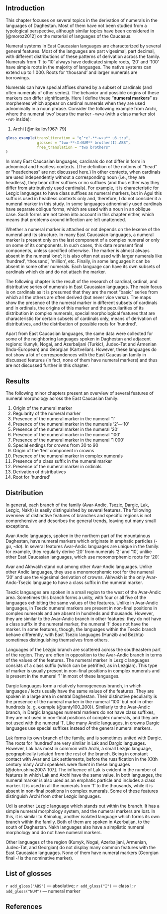 
## Introduction
This chapter focuses on several topics in the derivation of numerals in the languages of Daghestan. Most of them have not been studied from a typological perspective, although similar topics have been considered in [@moroz2012] on the material of languages of the Caucasus.

Numeral systems in East Caucasian languages are characterized by several general features. Most of the languages are part vigesimal, part decimal, with different distributions of these patterns of derivation across the family. Numerals from ‘1’ to ‘10’ always have dedicated simple roots, ‘20’ and ‘100’ have simple roots in the majority of languages. The native systems can extend up to 1 000. Roots for ‘thousand’ and larger numerals are borrowings.

Numerals can have special affixes shared by a subset of cardinals (and often numerals of other series). The behavior and possible origins of these markers can differ significantly. Here I define these “**numeral markers**” as morphemes which appear on cardinal numerals when they are used adnominally in a noun phrase. Consider the following example from Archi, where the numeral ‘two’ bears the marker -*‹w›u* (with a class marker slot -*‹w›* inside):

(@) Archi [@mikailov1967: 79]
```r
gloss_example(transliteration = "q’ʷeˤ-**‹w›u** uš.t:u",
              glosses = "two-**‹I›NUM** brother(I).ABS",
              free_translation = "two brothers"
)
```

In many East Caucasian languages, cardinals do not differ in form in adnominal and headless contexts. (The definition of the notions of “head” or “headedness” are not discussed here.) In other contexts, when cardinals are used independently without a corresponding noun (i.e., they are headless), they bear other suffixes or no suffixes (and thus either way they differ from attributively used cardinals). For example, it is characteristic for Lezgic languages to have class suffixes as numeral markers, but in Agul this suffix is used in headless contexts only and, therefore, I do not consider it a numeral marker in this study. In some languages adnominally used cardinals have separate oblique forms, which are used with a noun in an oblique case. Such forms are not taken into account in this chapter either, which means that problems around inflection are left unattended.

Whether a numeral marker is attached or not depends on the lexeme of the numeral and its structure. In many East Caucasian languages, a numeral marker is present only on the last component of a complex numeral or only on some of its components. In such cases, this data represent final components, unless specified otherwise. The marker is almost always absent in the numeral ‘one’; it is also often not used with larger numerals like ‘hundred’, ‘thousand’, ‘million’, etc. Finally, in some languages it can be absent in some other numerals. Each language can have its own subsets of cardinals which do and do not attach the marker.

The following chapter is the result of the research of cardinal, ordinal, and distributive series of numerals in East Caucasian languages. The main focus is on cardinals as it is presumed that they are the most “basic” series from which all the others are often derived (but never vice versa). The maps show the presence of the numeral marker in different subsets of cardinals and in ordinals, the origins of this marker and the peculiarities of its distribution in complex numerals, special morphological features that are characteristic for certain subsets of cardinals only, means of derivation of distributives, and the distribution of possible roots for ‘hundred’.

Apart from East Caucasian languages, the same data were collected for some of the neighboring languages spoken in Daghestan and adjacent regions: Kumyk, Nogai, and Azerbaijani (Turkic), Judeo-Tat and Armenian (Indo-European) and Georgian (Kartvelian). However, these languages do not show a lot of correspondences with the East Caucasian family in discussed features (in fact, none of them have numeral markers) and thus are not discussed further in this chapter.

## Results
The following minor chapters present an overview of several features of numeral morphology across the East Caucasian family:

(1) Origin of the numeral marker
(2) Regularity of the numeral marker
(3) Presence of the numeral marker in the numeral ‘1’
(4) Presence of the numeral marker in the numerals ‘2’—‘10’
(5) Presence of the numeral marker in the numeral ‘20’
(6) Presence of the numeral marker in the numeral ‘100’
(7) Presence of the numeral marker in the numeral ‘1 000’
(8) Special endings for crowns from 30 to 90
(9) Origin of the ‘ten’ component in crowns
(10) Presence of the numeral marker in complex numerals
(11) Presence of a class suffix in the numeral marker
(12) Presence of the numeral marker in ordinals
(13) Derivation of distributives
(14) Root for ‘hundred’

## Distribution
In general, each branch of the family (Avar-Andic, Tsezic, Dargic, Lak, Lezgic, Nakh) is easily distinguished by several features. The following overview of distinctive features of branches and specific regions is not comprehensive and describes the general trends, leaving out many small exceptions.

Avar-Andic languages, spoken in the northern part of the mountainous Daghestan, have numeral markers which originate in emphatic particles (-*gu*, -*da*). In several features Avar-Andic languages are unique in the family: for example, they regularly derive ‘20’ from numerals ‘2’ and ‘10’, unlike other East Caucasian languages, which use monomorphemic roots for ‘20’.

Avar and Akhvakh stand out among other Avar-Andic languages. Unlike other Andic languages, they use a monomorphemic root for the numeral ‘20’ and use the vigesimal derivation of crowns. Akhvakh is the only Avar-Ando-Tsezic language to have a class suffix in the numeral marker.

Tsezic languages are spoken in a small region to the west of the Avar-Andic area. Sometimes this branch forms a unity, with four or all five of the languages exhibiting the same values of the features. Unlike in Avar-Andic languages, in Tsezic numeral markers are present in non-final positions in complex numerals and are absent in hundreds and thousands. However, they are similar to the Avar-Andic branch in other features: they do not have a class suffix in the numeral marker, the numeral ‘1’ does not have the marker. In some features, though, the languages within the Tsezic branch behave differently, with East Tsezic languages (Hunzib and Bezhta) sometimes distinguishing themselves from others.

Languages of the Lezgic branch are scattered across the southeastern part of the region. They are often in opposition to the Avar-Andic branch in terms of the values of the features. The numeral marker in Lezgic languages consists of a class suffix (which can be petrified, as in Lezgian). This type of marker is usually present in non-final positions in complex numerals and is present in the numeral ‘1’ in most of these languages.

Dargic languages form a relatively homogeneous branch, in which languages / lects usually have the same values of the features. They are spoken in a large area in central Daghestan. Their distinctive peculiarity is the presence of the numeral marker in the numeral ‘100’ but not in other hundreds (e. g. example (@tanty100_200)). Similarly to the Avar-Andic branch, in Dargic languages numeral markers do not have class suffixes, they are not used in non-final positions of complex numerals, and they are not used with the numeral ‘1’. Like many Andic languages, in crowns Dargic languages use special suffixes instead of the general numeral markers.

Lak forms its own branch of the family, and is sometimes united with Dargic. The roots for ‘hundred’ are very similar in Lak and Dargic languages. However, Lak has most in common with Archi, a small Lezgic language, geographically isolated from the rest of the branch. Being in constant contact with Avar and Lak settlements, before the russification in the XXth century many Archi speakers were fluent in these languages [@dobrushina2007: 107]. The influence of Lak is evident in the number of features in which Lak and Archi have the same value. In both languages, the numeral marker is also used as an emphatic particle and includes a class marker. It is used in all the numerals from ‘1’ to the thousands, while it is absent in non-final positions in complex numerals. Some of these features distinguish Archi from other Lezgic languages.

Udi is another Lezgic language which stands out within the branch. It has a simple numeral morphology system, and the numeral markers are lost. In this, it is similar to Khinalug, another isolated language which forms its own branch within the family. Both of them are spoken in Azerbaijan, to the south of Daghestan. Nakh languages also have a simplistic numeral morphology and do not have numeral markers.

Other languages of the region (Kumyk, Nogai, Azerbaijani, Armenian, Judeo-Tat, and Georgian) do not display many common features with the East Caucasian languages. None of them have numeral markers (Georgian final -*i* is the nominative marker).

## List of glosses
`r add_gloss("ABS")` — absolutive; `r add_gloss("I")` — class I; `r add_gloss("NUM")` — numeral marker

## References
